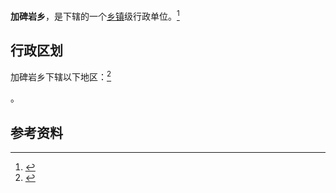{{中国乡级行政区|21/14/21/210/000}}

'''加碑岩乡'''，是{{PRC admin/fullname|21/14/21/210/000|3}}下辖的一个[[乡镇|乡镇]]级行政单位。<ref>{{PRC admin/ref sgc|{{PRC admin/parent|21/14/21/210/000}}}}</ref>

== 行政区划 ==

加碑岩乡下辖以下地区：<ref>{{PRC admin/ref sgc|21/14/21/210/000}}</ref>

{{PRC admin/children|21/14/21/210/000}}。

== 参考资料 ==

{{reflist}}

{{行政区划小作品}}
{{PRC admin/navcat|21/14/21/210/000}}